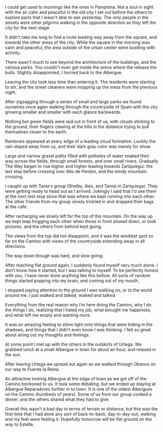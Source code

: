 I could get used to mornings like the ones in Pamplona. Not a soul in
sight with the air calm and peaceful in the old city I set out before the
others to explore parts that I wasn't able to see yesterday. The only people in
the streets were other pilgrims walking in the opposite direction as they left
the city for the next stage.

<Stats miles="14.1" steps="40246" />

It didn't take me long to find a route leading way away from the square, and
towards the other areas of the city. While the square in the morning was calm
and peaceful, the area outside of the urban center were bustling with
activity.

There wasn't much to see beyond the architecture of the buildings, and the
various parks. You couldn't even get inside the arena where the release the
bulls. Slightly disappointed, I hurried back to the Albergue.

Leaving the city took less time than entering it. The residents were starting to
stir, and the street cleaners were mopping up the mess from the previous
night.

After zigzagging through a series of small and large parks we found ourselves
once again walking through the countryside of Spain with the city growing
smaller and smaller with each glance backwards.

Nothing but green fields were laid out in front of us, with clouds sticking to
the ground, their fingers clawing at the hills in the distance trying to pull
themselves closer to the earth.

Rainbows appeared at every edge of a leading cloud formation. Luckily the rain
stayed away from us, and their dark gray color was merely for show.

Large and narrow gravel paths filled with potholes of water snaked their way
across the fields, through small forests, and over small rivers. Gradually The
Way began to rise higher and higher leading towards Zariquiegui: the last stop
before crossing over Alto de Perdon, and the windy mountain crossing.

I caught up with Tania's group (Shelby, Alex, and Tania) in Zariquiegui. They
were getting ready to head out as I arrived. Jokingly I said that I'd see them
at the next rest stop since that was where we kept running into each other. The
other friends from my group slowly trickled in and dropped their bags at the
cafe.

After recharging we slowly left for the top of the mountain. On the way up we
kept leap frogging each other when those in front slowed down, or took
pictures, and the others from behind kept going.

The views from the top did not disappoint, and it was the windiest spot so far
on the Camino with views of the countryside extending away in all directions.

The way down though was hard, and slow going.

After reaching flat ground again, I suddenly found myself very much alone. I
don’t know how it started, but I was talking to myself. To be perfectly honest
with you, I have never done anything like this before. All sorts of random
things started popping into my brain, and coming out of my mouth.

I stopped paying attention to the ground I was walking on, or to the world
around me. I just walked and talked, walked and talked.

Everything from the real reason why I’m here doing the Camino, why I do the
things I do, realizing that I hated my job, what brought me happiness, and what
left me empty and wanting more.

It was an amazing feeling to shine light onto things that were hiding in the
shadows, and things that I didn’t even know I was thinking. I felt so great
about airing out my thoughts and feelings.

At some point I met up with the others in the outskirts of Urtega. We grabbed
lunch at a small Albergue in town for about an hour, and relaxed in the sun.

After leaving Urtega we spread out again as we walked through Obanos on our way
to Puente la Reina.

An attractive looking Albergue at the edge of town as we got off of the Camino
beckoned to us. It took some debating, but we ended up staying at Albergue
Reparadores further in to town. It is one of the oldest Albergues on the
Camino (hundreds of years). Some of us from our group cooked a dinner, and the
others shared what they had to give.

Overall this wasn’t a bad day in terms of terrain or distance, but this was the
first time that I had done any sort of back-to-back, day-in-day-out, walking
and my feet were feeling it. Hopefully tomorrow will be flat ground on the way
to Estella.
